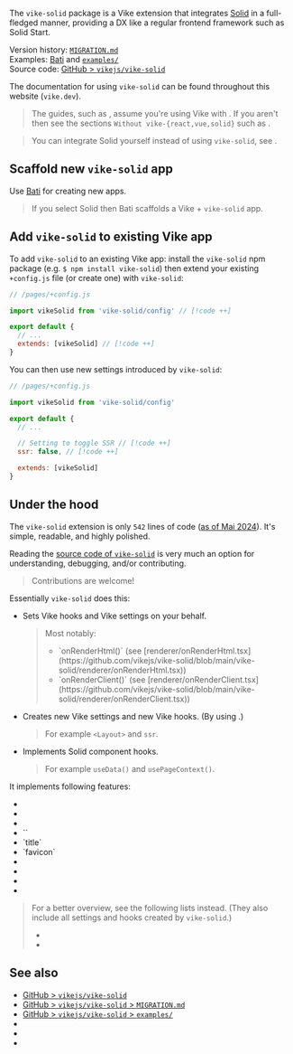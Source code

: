 
The `vike-solid` package is a <Link href="/extensions">Vike extension</Link> that integrates [Solid](https://solidjs.com) in a full-fledged manner, providing a DX like a regular frontend framework such as Solid Start.

Version history: [`MIGRATION.md`](https://github.com/vikejs/vike-solid/blob/main/MIGRATION.md)  
Examples: [Bati](https://batijs.dev) and [`examples/`](https://github.com/vikejs/vike-solid/tree/main/examples)  
Source code: [GitHub > `vikejs/vike-solid`](https://github.com/vikejs/vike-solid)  

The documentation for using `vike-solid` can be found throughout this website (`vike.dev`).

> The guides, such as <Link href="/data-fetching" />, assume you're using Vike with <UiFrameworkExtension name noLink comma />. If you aren't then see the sections `Without vike-{react,vue,solid}` such as <Link href="/useData#without-vike-react-vue-solid" />.

> You can integrate Solid yourself instead of using `vike-solid`, see <Link href="/solid" />.


## Scaffold new `vike-solid` app

Use [Bati](https://batijs.dev) for creating new apps.

> If you select Solid then Bati scaffolds a Vike + `vike-solid` app.


## Add `vike-solid` to existing Vike app

To add `vike-solid` to an existing Vike app: install the `vike-solid` npm package (e.g. `$ npm install vike-solid`) then extend your existing `+config.js` file (or create one) with `vike-solid`:

```js
// /pages/+config.js

import vikeSolid from 'vike-solid/config' // [!code ++]

export default {
  // ...
  extends: [vikeSolid] // [!code ++]
}
```

You can then use <Link href="#under-the-hood">new settings introduced by `vike-solid`</Link>:

```js
// /pages/+config.js

import vikeSolid from 'vike-solid/config'

export default {
  // ...

  // Setting to toggle SSR // [!code ++]
  ssr: false, // [!code ++]

  extends: [vikeSolid]
}
```


## Under the hood

The `vike-solid` extension is only `542` lines of code ([as of Mai 2024](https://gist.github.com/brillout/e2134686d682e9a450e10e95f1ff570b)).
It's simple, readable, and highly polished.

Reading the [source code of `vike-solid`](https://github.com/vikejs/vike-solid) is very much an option for understanding, debugging, and/or contributing.

> Contributions are welcome!

Essentially `vike-solid` does this:
- Sets <Link href="/hooks">Vike hooks</Link> and <Link href="/settings">Vike settings</Link> on your behalf.
  > Most notably:
  > - <Link href="/onRenderHtml">`onRenderHtml()`</Link>
  >   (see [renderer/onRenderHtml.tsx](https://github.com/vikejs/vike-solid/blob/main/vike-solid/renderer/onRenderHtml.tsx))
  > - <Link href="/onRenderClient">`onRenderClient()`</Link>
  >   (see [renderer/onRenderClient.tsx](https://github.com/vikejs/vike-solid/blob/main/vike-solid/renderer/onRenderClient.tsx))
- Creates new Vike settings and new Vike hooks. (By using <Link href="/meta" />.)
  > For example <Link href="/Layout">`<Layout>`</Link> and <Link href="/ssr">`ssr`</Link>.
- Implements Solid component hooks.
  > For example <Link href="/useData">`useData()`</Link> and <Link href="/usePageContext">`usePageContext()`</Link>.

It implements following features:

- <Link noBreadcrumb href="/useData" />
- <Link noBreadcrumb href="/usePageContext" />
- <Link noBreadcrumb href="/Layout" />
- <Link href="/head">`<Head>`</Link>
- <Link href="/head">`title`</Link>
- <Link href="/head">`favicon`</Link>
- <Link noBreadcrumb href="/lang" />
- <Link noBreadcrumb href="/ssr" />
- <Link noBreadcrumb href="/stream" />
- <Link noBreadcrumb href="/ClientOnly" />

> For a better overview, see the following lists instead. (They also include all settings and hooks created by `vike-solid`.)
> - <Link href="/settings" />
> - <Link href="/hooks" />


## See also

- [GitHub > `vikejs/vike-solid`](https://github.com/vikejs/vike-solid)
- [GitHub > `vikejs/vike-solid` > `MIGRATION.md`](https://github.com/vikejs/vike-solid/blob/main/MIGRATION.md)
- [GitHub > `vikejs/vike-solid` > `examples/`](https://github.com/vikejs/vike-solid/tree/main/examples)
- <Link href="/solid" />
- <Link href="/vike-react" />
- <Link href="/vike-vue" />
